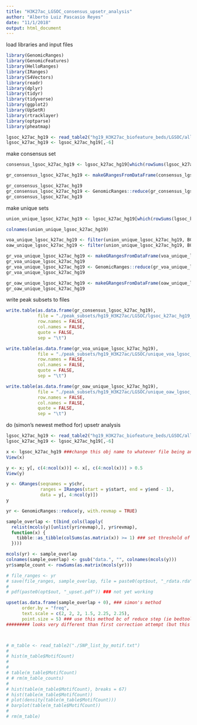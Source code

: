 ```yaml
---
title: "H3K27ac_LGSOC_consensus_upsetr_analysis"
author: "Alberto Luiz Pascasio Reyes"
date: "11/1/2018"
output: html_document
---
```


load libraries and input files
```r

library(GenomicRanges)
library(GenomicFeatures)
library(HelloRanges)
library(IRanges)
library(S4Vectors)
library(readr)
library(dplyr)
library(tidyr)
library(tidyverse)
library(ggplot2)
library(UpSetR)
library(rtracklayer)
library(optparse)
library(pheatmap)

lgsoc_k27ac_hg19 <- read_table2("hg19_H3K27ac_biofeature_beds/LGSOC/allpeaks.anno.tsv") ### file made from simon's bash script
lgsoc_k27ac_hg19 <- lgsoc_k27ac_hg19[,-6]
```

make consensus set
```r

consensus_lgsoc_k27ac_hg19 <- lgsoc_k27ac_hg19[which(rowSums(lgsoc_k27ac_hg19[,4:5]) >= 1.5),]

gr_consensus_lgsoc_k27ac_hg19 <- makeGRangesFromDataFrame(consensus_lgsoc_k27ac_hg19, keep.extra.columns = FALSE)

gr_consensus_lgsoc_k27ac_hg19
gr_consensus_lgsoc_k27ac_hg19 <- GenomicRanges::reduce(gr_consensus_lgsoc_k27ac_hg19, ignore.strand = FALSE)
gr_consensus_lgsoc_k27ac_hg19

```

make unique sets
```r

union_unique_lgsoc_k27ac_hg19 <- lgsoc_k27ac_hg19[which(rowSums(lgsoc_k27ac_hg19[,4:5]) < 1.5),]

colnames(union_unique_lgsoc_k27ac_hg19)

voa_unique_lgsoc_k27ac_hg19 <- filter(union_unique_lgsoc_k27ac_hg19, B06_VOA1056_H3K27Ac_hg37 == 1)
oaw_unique_lgsoc_k27ac_hg19 <- filter(union_unique_lgsoc_k27ac_hg19, B07_OAW ==1)

gr_voa_unique_lgsoc_k27ac_hg19 <- makeGRangesFromDataFrame(voa_unique_lgsoc_k27ac_hg19, keep.extra.columns = FALSE)
gr_voa_unique_lgsoc_k27ac_hg19
gr_voa_unique_lgsoc_k27ac_hg19 <- GenomicRanges::reduce(gr_voa_unique_lgsoc_k27ac_hg19, ignore.strand = TRUE, with.revmap=TRUE)
gr_voa_unique_lgsoc_k27ac_hg19

gr_oaw_unique_lgsoc_k27ac_hg19 <- makeGRangesFromDataFrame(oaw_unique_lgsoc_k27ac_hg19, keep.extra.columns = FALSE)
gr_oaw_unique_lgsoc_k27ac_hg19

```

write peak subsets to files
```r

write.table(as.data.frame(gr_consensus_lgsoc_k27ac_hg19),
            file = "./peak_subsets/hg19_H3K27ac/LGSOC/lgsoc_k27ac_hg19_consensus.bed",
            row.names = FALSE,
            col.names = FALSE,
            quote = FALSE,
            sep = "\t")

write.table(as.data.frame(gr_voa_unique_lgsoc_k27ac_hg19),
            file = "./peak_subsets/hg19_H3K27ac/LGSOC/unique_voa_lgsoc_k27ac_hg19.bed",
            row.names = FALSE,
            col.names = FALSE,
            quote = FALSE,
            sep = "\t")

write.table(as.data.frame(gr_oaw_unique_lgsoc_k27ac_hg19),
            file = "./peak_subsets/hg19_H3K27ac/LGSOC/unique_oaw_lgsoc_k27ac_hg19.bed",
            row.names = FALSE,
            col.names = FALSE,
            quote = FALSE,
            sep = "\t")

```

do (simon's newest method for) upsetr analysis
```r

lgsoc_k27ac_hg19 <- read_table2("hg19_H3K27ac_biofeature_beds/LGSOC/allpeaks.anno.tsv") ### file made from simon's bash script
lgsoc_k27ac_hg19 <- lgsoc_k27ac_hg19[,-6]

x <- lgsoc_k27ac_hg19 ###change this obj name to whatever file being analyzed
View(x)

y <- x; y[, c(4:ncol(x))] <- x[, c(4:ncol(x))] > 0.5
View(y)

y <- GRanges(seqnames = y$chr,
             ranges = IRanges(start = y$start, end = y$end - 1),
             data = y[, 4:ncol(y)])
y

yr <- GenomicRanges::reduce(y, with.revmap = TRUE)

sample_overlap <- t(bind_cols(lapply(
  relist(mcols(y)[unlist(yr$revmap),], yr$revmap),
  function(x) {
    tibble::as_tibble(colSums(as.matrix(x)) >= 1) ### set threshold of overlap (percentage) here.....why is this mat bigger than x???...how to interp this chunk
  })))

mcols(yr) <- sample_overlap
colnames(sample_overlap) <- gsub("data.", "", colnames(mcols(y)))
yr$sample_count <- rowSums(as.matrix(mcols(yr)))

# file_ranges <- yr
# save(file_ranges, sample_overlap, file = paste0(opt$out, "_rdata.rda"))
# 
# pdf(paste0(opt$out, "_upset.pdf")) ### not yet working

upset(as.data.frame(sample_overlap + 0), ### simon's method
      order.by = "freq",
      text.scale = c(2, 2, 2, 1.5, 2.25, 2.25),
      point.size = 5) ### use this method bc of reduce step (ie bedtools merge) --> doesn't double count peaks, instead uses our defn of inclusive boundaries
######### looks very different than first correction attempt (but this one is correct bc last time used WRONG input files)




```













```r

# m_table <- read_table2("./SNP_list_by_motif.txt")
# 
# hist(m_table$MotifCount)
# 
# 
# table(m_table$MotifCount)
# # rm(m_table_counts)
# 
# hist(table(m_table$MotifCount), breaks = 67)
# hist(table(m_table$MotifCount))
# plot(density(table(m_table$MotifCount)))
# barplot(table(m_table$MotifCount))
# 
# rm(m_table)

```


